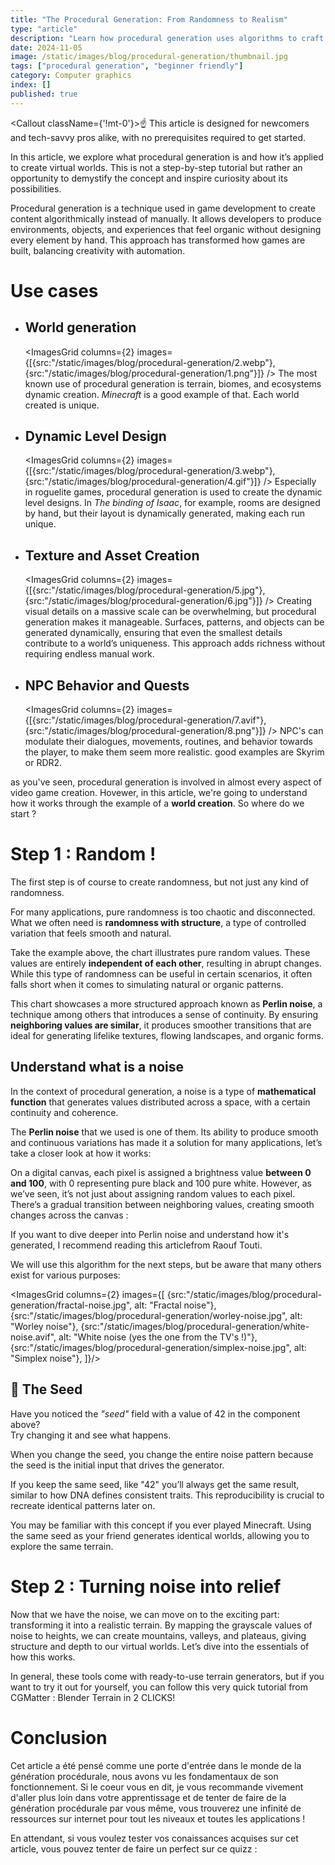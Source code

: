 ```yaml
---
title: "The Procedural Generation: From Randomness to Realism"
type: "article"
description: "Learn how procedural generation uses algorithms to craft unique landscapes, textures, and environments through hands-on examples"
date: 2024-11-05
image: /static/images/blog/procedural-generation/thumbnail.jpg
tags: ["procedural generation", "beginner friendly"]
category: Computer graphics
index: []
published: true
---
```

<Callout className={'!mt-0'}>☝️ This article is designed for newcomers and tech-savvy pros alike, with no prerequisites required to get started.</Callout>

In this article, we explore what procedural generation is and how it’s applied to create virtual worlds.
This is not a step-by-step tutorial but rather an opportunity to demystify the concept and 
inspire curiosity about its possibilities.

<SpacerM />

Procedural generation is a technique used in game development to create content algorithmically 
instead of manually. It allows developers to produce environments, objects, and experiences that 
feel organic without designing every element by hand. This approach has transformed how games are 
built, balancing creativity with automation.

# Use cases

- ## World generation <br />
  <ImagesGrid columns={2} images={[{src:"/static/images/blog/procedural-generation/2.webp"}, {src:"/static/images/blog/procedural-generation/1.png"}]} />
  The most known use of procedural generation is terrain, biomes, and ecosystems dynamic creation.
  _Minecraft_ is a good example of that. Each world created is unique.

- ## Dynamic Level Design <br />
  <ImagesGrid columns={2} images={[{src:"/static/images/blog/procedural-generation/3.webp"}, {src:"/static/images/blog/procedural-generation/4.gif"}]} />
  Especially in roguelite games, procedural generation is used to create the dynamic level designs. 
  In _The binding of Isaac_, for example, rooms are designed by hand, but their layout is dynamically generated, 
  making each run unique.

- ## Texture and Asset Creation <br />
  <ImagesGrid columns={2} images={[{src:"/static/images/blog/procedural-generation/5.jpg"}, {src:"/static/images/blog/procedural-generation/6.jpg"}]} />
  Creating visual details on a massive scale can be overwhelming, but procedural generation makes it manageable. 
  Surfaces, patterns, and objects can be generated dynamically, ensuring that even the smallest details contribute 
  to a world’s uniqueness. This approach adds richness without requiring endless manual work.

- ## NPC Behavior and Quests <br />
  <ImagesGrid columns={2} images={[{src:"/static/images/blog/procedural-generation/7.avif"}, {src:"/static/images/blog/procedural-generation/8.png"}]} />
  NPC's can modulate their dialogues, movements, routines, and behavior towards the player, 
  to make them seem more realistic. good examples are Skyrim or RDR2.
  
<SpacerM />

as you've seen, procedural generation is involved in almost every aspect of video game creation. 
Hovewer, in this article, we're going to understand how it works through the example of a **world creation**.
So where do we start ?

# Step 1 : Random !

The first step is of course to create randomness, but not just any kind of randomness.

<SpacerS />

For many applications, pure 
randomness is too chaotic and disconnected. What we often need is **randomness with 
structure**, a type of controlled variation that feels smooth and natural.

<SpacerM />

<BarChartRandom />

<SpacerM />

Take the example above, the chart illustrates pure random values. 
These values are entirely **independent of each other**, resulting in 
abrupt changes. While this type of randomness can 
be useful in certain scenarios, it often falls short when it comes to 
simulating natural or organic patterns.

<SpacerM />

<BarChartProcedural />

<SpacerM />

This chart showcases a more structured approach known as **Perlin noise**, 
a technique among others that introduces a sense of continuity. By ensuring 
**neighboring values are similar**, it produces smoother transitions that are ideal 
for generating lifelike textures, flowing landscapes, and organic forms.

<SpacerM />

## Understand what is a noise

In the context of procedural generation, a noise is a type of **mathematical function**
that generates values distributed across a space, with a certain continuity and coherence.

<SpacerM />

The **Perlin noise** that we used is one of them. 
Its ability to produce smooth and continuous variations 
has made it a solution for many applications, let’s take a closer look at how it works:

<SpacerM />


On a digital canvas, each pixel is assigned a brightness value **between 0 and 100**, 
with 0 representing pure black and 100 pure white. However, as we’ve seen, it’s 
not just about assigning random values to each pixel. There’s a gradual transition 
between neighboring values, creating smooth changes across the canvas :

<SpacerM />

<PerlinNoiseGenerator />

<SpacerM />

If you want to dive deeper into Perlin noise and understand how it's generated, 
I recommend reading <CustomLink isExternal href="https://rtouti.github.io/graphics/perlin-noise-algorithm">this article</CustomLink>from Raouf Touti.

<SpacerM />

We will use this algorithm for the next steps, but be aware that many others exist for various purposes:

<ImagesGrid columns={2} images={[
  {src:"/static/images/blog/procedural-generation/fractal-noise.jpg", alt: "Fractal noise"},
  {src:"/static/images/blog/procedural-generation/worley-noise.jpg", alt: "Worley noise"},
  {src:"/static/images/blog/procedural-generation/white-noise.avif", alt: "White noise (yes the one from the TV's !)"},
  {src:"/static/images/blog/procedural-generation/simplex-noise.jpg", alt: "Simplex noise"},
]}/>

## 🌱 The Seed

Have you noticed the _"seed"_ field with a value of 42 in the component above? <br />
Try changing it and see what happens.

<SpacerS />

When you change the seed, you change the entire noise pattern because the seed is the initial 
input that drives the generator. 

<SpacerS />

If you keep the same seed, like "42" you’ll always 
get the same result, similar to how DNA defines consistent traits. This reproducibility is crucial 
to recreate identical patterns later on.

<SpacerS />

You may be familiar with this concept if you ever played Minecraft. Using the same seed 
as your friend generates identical worlds, allowing you to explore the same terrain.

<CustomImage href="/static/images/blog/procedural-generation/minecraft-seed-menu.png" />

# Step 2 : Turning noise into relief

Now that we have the noise, we can move on to the exciting part: transforming 
it into a realistic terrain. By mapping the grayscale values of noise to heights, 
we can create mountains, valleys, and plateaus, giving structure and depth to our virtual 
worlds. Let’s dive into the essentials of how this works.

In general, these tools come with ready-to-use terrain generators, but if you want 
to try it out for yourself, you can follow this very quick tutorial from CGMatter : <CustomLink isExternal href='https://www.youtube.com/watch?v=P-j6X4HDuT8'>Blender Terrain in 2 CLICKS!</CustomLink> 


# Conclusion

Cet article a été pensé comme une porte d'entrée dans le monde de la génération procédurale, nous avons
vu les fondamentaux de son fonctionnement. Si le coeur vous en dit, je vous
recommande vivement d'aller plus loin dans votre apprentissage et de tenter de faire de la génération 
procédurale par vous même, vous trouverez une infinité de ressources sur internet pour tout 
les niveaux et toutes les applications !

<SpacerM />

En attendant, si vous voulez tester vos conaissances acquises sur cet article, vous pouvez
tenter de faire un perfect sur ce quizz :
